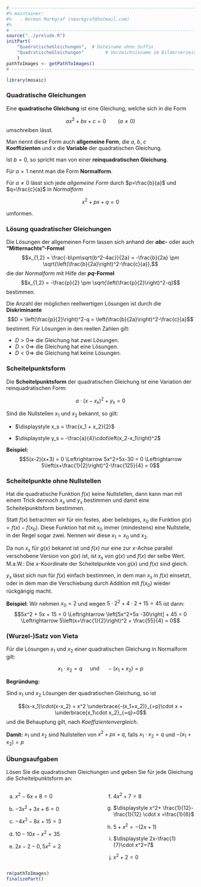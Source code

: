 ```r
# ---------------------------------------------------------------------------
#% maintainer:
#%   - Norman Markgraf (nmarkgraf@hotmail.com)
#%
# ---------------------------------------------------------------------------
source("../prelude.R")
initPart(
    "QuadratischeGleichungen",  # Dateiname ohne Suffix
    "QuadratischeGleichungen"        # Verzeichnisname im Bilderverzeichnis 
    )
pathToImages <- getPathToImages()
# ---------------------------------------------------------------------------

library(mosaic)

```


### Quadratische Gleichungen

Eine **quadratische Gleichung** ist eine Gleichung, welche sich in die Form

$$ax^2+bx+c=0 \qquad (a \neq 0)$$
umschreiben lässt. 

Man nennt diese Form auch **allgemeine Form**, die $a$, $b$, $c$  
**Koeffizienten** und $x$ die **Variable** der quadratischen Gleichung.

Ist $b=0$, so spricht man von einer **reinquadratischen Gleichung**.

Für $a=1$ nennt man die Form **Normalform**.

Für $a \neq 0$ lässt sich jede *allgemeine Form* durch 
$p=\frac{b}{a}$ und $q=\frac{c}{a}$ in *Normalform*

$$x^2 + px +q = 0$$

umformen.


### Lösung quadratischer Gleichungen

Die Lösungen der allgemeinen Form lassen sich anhand der **$abc$-** 
oder auch **"Mitternachts"-Formel**
$$x_{1,2} = \frac{-b\pm\sqrt{b^2-4ac}}{2a} = -\frac{b}{2a} \pm \sqrt{\left(\frac{b}{2a}\right)^2-\frac{c}{a}},$$
die der *Normalform* mit Hilfe der **$pq$-Formel**
$$x_{1,2} = -\frac{p}{2} \pm \sqrt{\left(\frac{p}{2}\right)^2-q}$$
bestimmen. 

Die Anzahl der möglichen reellwertigen Lösungen ist durch die **Diskriminante**
$$D = \left(\frac{p}{2}\right)^2-q = \left(\frac{b}{2a}\right)^2-\frac{c}{a}$$
bestimmt. 
Für Lösungen in den reellen Zahlen gilt:

- $D > 0 \Rightarrow$ die Gleichung hat zwei Lösungen.
- $D = 0 \Rightarrow$ die Gleichung hat eine Lösungen.
- $D < 0 \Rightarrow$ die Gleichung hat keine Lösungen.


### Scheitelpunktsform

Die **Scheitelpunktsform** der quadratischen Gleichung ist eine Variation der
reinquadratischen Form:

$$a \cdot \left(x - x_s\right)^2 + y_s=0$$

Sind die Nullstellen $x_1$ und $x_2$ bekannt, so gilt:

- $\displaystyle x_s = \frac{x_1 + x_2}{2}$

- $\displaystyle y_s = -\frac{a}{4}\cdot\left(x_2-x_1\right)^2$


**Beispiel:**
$$5(x-2)(x+3) = 0 \Leftrightarrow 5x^2+5x-30 = 0 \Leftrightarrow 5\left(x+\frac{1}{2}\right)^2-\frac{125}{4} = 0$$


### Scheitelpunkte ohne Nullstellen

Hat die quadratische Funktion $f(x)$ keine Nullstellen, dann kann man mit einem 
Trick dennoch $x_s$ und $y_s$ bestimmen und damit eine Scheitelpunktsform
bestimmen.

Statt $f(x)$ betrachten wir für ein festes, aber beliebiges, $x_0$ die
Funktion $g(x) = f(x) - f(x_0)$. Diese Funktion hat mit $x_0$ immer (mindestens) 
eine Nullstelle, in der Regel sogar zwei. Nennen wir diese $x_1=x_0$ und $x_2$.

Da nun $x_s$ für $g(x)$ bekannt ist und $f(x)$ nur eine zur $x$-Achse parallel 
verschobene Version von $g(x)$ ist, ist $x_s$ von $g(x)$ und $f(x)$ der selbe 
Wert. M.a.W.: Die $x$-Koordinate der Scheitelpunkte von $g(x)$ und $f(x)$ sind 
gleich.

$y_s$ lässt sich nun für $f(x)$ einfach bestimmen, in dem man $x_s$ in $f(x)$ 
einsetzt, oder in dem man die Verschiebung durch Addition mit $f(x_0)$ wieder
rückgängig macht.


**Beispiel**: Wir nehmen $x_0 = 2$ und wegen $5\cdot 2^2 + 4 \cdot 2 + 15 = 45$ ist dann:
$$5x^2 + 5x + 15 = 0 \Leftrightarrow \left[5x^2+5x -30\right] + 45 = 0 \Leftrightarrow 5\left(x+\frac{1}{2}\right)^2 + \frac{55}{4} = 0$$


### (Wurzel-)Satz von Vieta

Für die Lösungen $x_1$ und $x_2$ einer quadratischen Gleichung in Normalform 
gilt:

$$x_1 \cdot x_2 = q \quad \text{ und }\quad -(x_1+x_2) = p$$

**Begründung:**

Sind $x_1$ und $x_2$ Lösungen der quadratischen Gleichung, so ist

$$(x-x_1)\cdot(x-x_2) = x^2 \underbrace{-(x_1+x_2)}_{=p}\cdot x + \underbrace{x_1\cdot x_2}_{=q}=0$$
und die Behauptung gilt, nach *Koeffizientenvergleich*.

**Damit:** $x_1$ und $x_2$ sind Nullstellen von $x^2+px+q$, falls 
$x_1\cdot x_2=q$ und $-\left(x_1+x_2\right)=p$


### Übungsaufgaben

Lösen Sie die quadratischen Gleichungen und geben Sie für jede Gleichung die
Scheitelpunktsform an:

:::::: {.columns}
::: {.column width="49%"}

a) $\displaystyle x^2-6x+8=0$\setlength{\itemsep}{12pt}

b) $\displaystyle -3x^2+3x+6=0$

c) $\displaystyle -4x^2-8x+15=3$

d) $\displaystyle 10-10x-x^2=35$

e) $\displaystyle 2x-2-0{,}5x^2=2$

:::
::: {.column width="49%"}

f) $\displaystyle 4x^2+7=8$\setlength{\itemsep}{12pt}

g) $\displaystyle x^2+ \frac{1}{12}- \frac{1}{12} \cdot x =\frac{1}{6}$

h) $\displaystyle 5+x^2=-(2x+1)$

i) $\displaystyle 2x-\frac{1}{7}\cdot x^2=7$

j) $\displaystyle x^2 + 2 = 0$

:::
::::::

```r
rm(pathToImages)
finalizePart()
```
